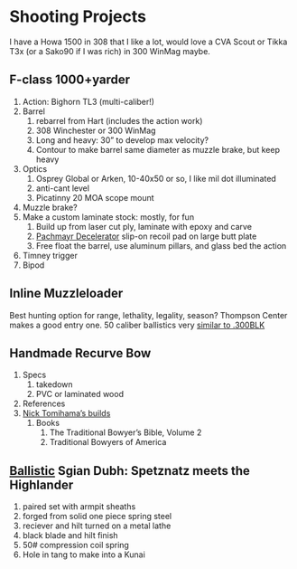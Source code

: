 
# Shooting Projects
I have a Howa 1500 in 308 that I like a lot, would love a CVA Scout or Tikka T3x (or a Sako90 if I was rich) in 300 WinMag maybe.

##  F-class 1000+yarder 
1. Action: Bighorn TL3 (multi-caliber!)
1. Barrel
    1. rebarrel from Hart (includes the action work)
    1. 308 Winchester or 300 WinMag
    1. Long and heavy: 30" to develop max velocity?
    1. Contour to make barrel same diameter as muzzle brake, but keep heavy
1. Optics
    1. Osprey Global or Arken, 10-40x50 or so, I like mil dot illuminated
    1. anti-cant level
    1. Picatinny 20 MOA scope mount
1. Muzzle brake?
1. Make a custom laminate stock: mostly, for fun
    1. Build up from laser cut ply, laminate with epoxy and carve
    1. [Pachmayr Decelerator](https://www.lymanproducts.com/brands/pachmayr/recoil-pads) slip-on recoil pad on large butt plate
    1. Free float the barrel, use aluminum pillars, and glass bed the action
1. Timney trigger
1. Bipod

##  Inline Muzzleloader 
Best hunting option for range, lethality, legality, season? Thompson Center makes a good entry one. 50 caliber ballistics very [similar to .300BLK](https://www.snipercountry.com/300-blackout-vs-308/)

##  Handmade Recurve Bow 
1. Specs
    1. takedown
    1. PVC or laminated wood
1. References
1. [Nick Tomihama's builds](https://www.youtube.com/playlist?list=PLGRzZMpVk2Hr66k2BwTQjO2IBW9D4ptDA)
    1. Books
        1. The Traditional Bowyer's Bible, Volume 2
        1. Traditional Bowyers of America
        
##  [Ballistic](https://www.tektoknives.com/blogs/news/the-most-illegal-knife-in-the-united-states) Sgian Dubh: Spetznatz meets the Highlander
1. paired set with armpit sheaths
1. forged from solid one piece spring steel
1. reciever and hilt turned on a metal lathe
1. black blade and hilt finish
1. 50# compression coil spring
1. Hole in tang to make into a Kunai
